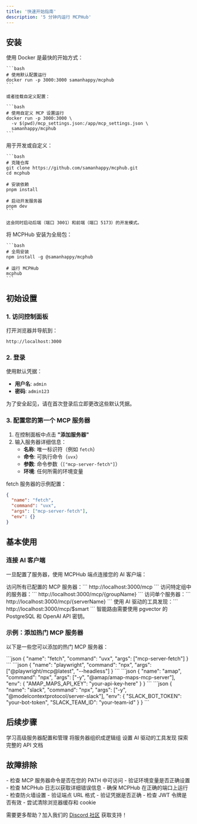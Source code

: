 ```yaml
---
title: '快速开始指南'
description: '5 分钟内运行 MCPHub'
---
```


## 安装

<Tabs>
  <Tab title="Docker（推荐）">
    使用 Docker 是最快的开始方式：

    ```bash
    # 使用默认配置运行
    docker run -p 3000:3000 samanhappy/mcphub
    ```

    或者挂载自定义配置：

    ```bash
    # 使用自定义 MCP 设置运行
    docker run -p 3000:3000 \
      -v $(pwd)/mcp_settings.json:/app/mcp_settings.json \
      samanhappy/mcphub
    ```

  </Tab>
  <Tab title="本地开发">
    用于开发或自定义：

    ```bash
    # 克隆仓库
    git clone https://github.com/samanhappy/mcphub.git
    cd mcphub

    # 安装依赖
    pnpm install

    # 启动开发服务器
    pnpm dev
    ```

    这会同时启动后端（端口 3001）和前端（端口 5173）的开发模式。

  </Tab>
  <Tab title="npm 包">
    将 MCPHub 安装为全局包：

    ```bash
    # 全局安装
    npm install -g @samanhappy/mcphub

    # 运行 MCPHub
    mcphub
    ```

  </Tab>
</Tabs>

## 初始设置

### 1. 访问控制面板

打开浏览器并导航到：

```
http://localhost:3000
```

### 2. 登录

使用默认凭据：

- **用户名**: `admin`
- **密码**: `admin123`

<Warning>为了安全起见，请在首次登录后立即更改这些默认凭据。</Warning>

### 3. 配置您的第一个 MCP 服务器

1. 在控制面板中点击 **"添加服务器"**
2. 输入服务器详细信息：
   - **名称**: 唯一标识符（例如 `fetch`）
   - **命令**: 可执行命令（`uvx`）
   - **参数**: 命令参数（`["mcp-server-fetch"]`）
   - **环境**: 任何所需的环境变量

fetch 服务器的示例配置：

```json
{
  "name": "fetch",
  "command": "uvx",
  "args": ["mcp-server-fetch"],
  "env": {}
}
```

## 基本使用

### 连接 AI 客户端

一旦配置了服务器，使用 MCPHub 端点连接您的 AI 客户端：

<Tabs>
  <Tab title="所有服务器">
    访问所有已配置的 MCP 服务器：``` http://localhost:3000/mcp ```
  </Tab>
  <Tab title="特定组">
    访问特定组中的服务器：``` http://localhost:3000/mcp/{groupName} ```
  </Tab>
  <Tab title="单个服务器">
    访问单个服务器：``` http://localhost:3000/mcp/{serverName} ```
  </Tab>
  <Tab title="智能路由">
    使用 AI 驱动的工具发现：``` http://localhost:3000/mcp/$smart ```
    <Info>智能路由需要使用 pgvector 的 PostgreSQL 和 OpenAI API 密钥。</Info>
  </Tab>
</Tabs>

### 示例：添加热门 MCP 服务器

以下是一些您可以添加的热门 MCP 服务器：

<AccordionGroup>
  <Accordion title="Web Fetch 服务器">
    ```json
    {
      "name": "fetch",
      "command": "uvx",
      "args": ["mcp-server-fetch"]
    }
    ```
  </Accordion>
  
  <Accordion title="Playwright 浏览器自动化">
    ```json
    {
      "name": "playwright",
      "command": "npx",
      "args": ["@playwright/mcp@latest", "--headless"]
    }
    ```
  </Accordion>
  
  <Accordion title="高德地图（需要 API 密钥）">
    ```json
    {
      "name": "amap",
      "command": "npx",
      "args": ["-y", "@amap/amap-maps-mcp-server"],
      "env": {
        "AMAP_MAPS_API_KEY": "your-api-key-here"
      }
    }
    ```
  </Accordion>
  
  <Accordion title="Slack 集成">
    ```json
    {
      "name": "slack",
      "command": "npx",
      "args": ["-y", "@modelcontextprotocol/server-slack"],
      "env": {
        "SLACK_BOT_TOKEN": "your-bot-token",
        "SLACK_TEAM_ID": "your-team-id"
      }
    }
    ```
  </Accordion>
</AccordionGroup>

## 后续步骤

<CardGroup cols={2}>
  <Card title="服务器管理" icon="server" href="/zh/features/server-management">
    学习高级服务器配置和管理
  </Card>
  <Card title="组管理" icon="users" href="/zh/features/group-management">
    将服务器组织成逻辑组
  </Card>
  <Card title="智能路由" icon="route" href="/zh/features/smart-routing">
    设置 AI 驱动的工具发现
  </Card>
  <Card title="API 参考" icon="code" href="/zh/api-reference/introduction">
    探索完整的 API 文档
  </Card>
</CardGroup>

## 故障排除

<AccordionGroup>
  <Accordion title="服务器无法启动">
    - 检查 MCP 服务器命令是否在您的 PATH 中可访问
    - 验证环境变量是否正确设置
    - 检查 MCPHub 日志以获取详细错误信息
  </Accordion>

  <Accordion title="无法从 AI 客户端连接">
    - 确保 MCPHub 在正确的端口上运行
    - 检查防火墙设置
    - 验证端点 URL 格式
  </Accordion>

  <Accordion title="身份验证问题">
    - 验证凭据是否正确
    - 检查 JWT 令牌是否有效
    - 尝试清除浏览器缓存和 cookie
  </Accordion>
</AccordionGroup>

需要更多帮助？加入我们的 [Discord 社区](https://discord.gg/qMKNsn5Q) 获取支持！
